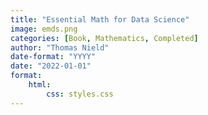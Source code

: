 ```yaml
---
title: "Essential Math for Data Science"
image: emds.png
categories: [Book, Mathematics, Completed]
author: "Thomas Nield"
date-format: "YYYY"
date: "2022-01-01"
format:
    html:
        css: styles.css
---
```

